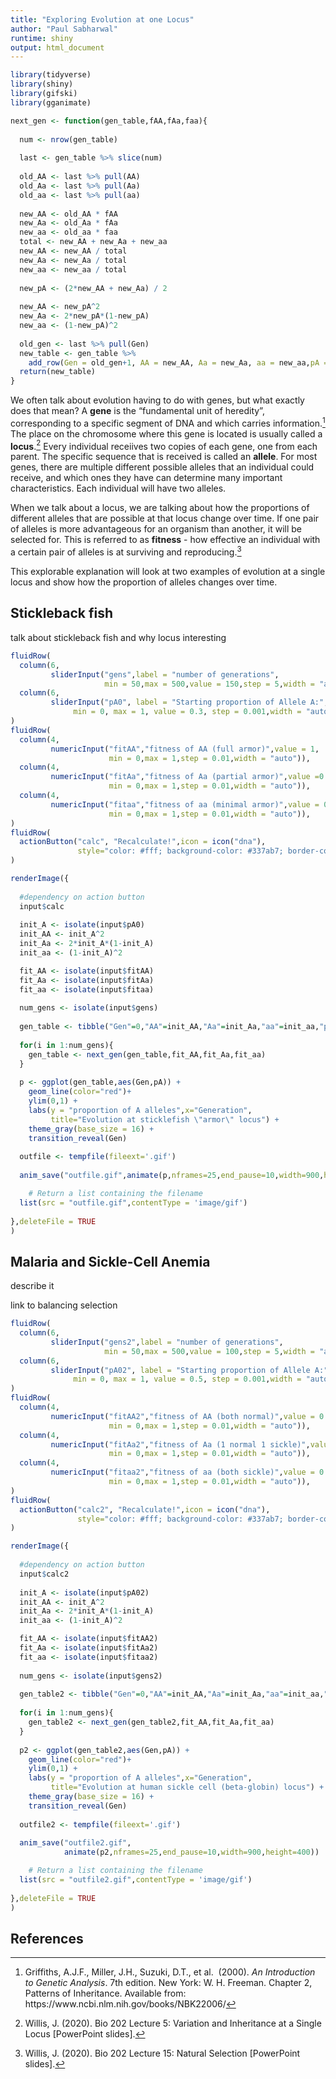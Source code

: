 ```yaml
---
title: "Exploring Evolution at one Locus"
author: "Paul Sabharwal"
runtime: shiny
output: html_document
---
```


```r
library(tidyverse)
library(shiny)
library(gifski)
library(gganimate)
```

```r
next_gen <- function(gen_table,fAA,fAa,faa){
  
  num <- nrow(gen_table)
  
  last <- gen_table %>% slice(num)
  
  old_AA <- last %>% pull(AA)
  old_Aa <- last %>% pull(Aa)
  old_aa <- last %>% pull(aa)
  
  new_AA <- old_AA * fAA
  new_Aa <- old_Aa * fAa
  new_aa <- old_aa * faa
  total <- new_AA + new_Aa + new_aa
  new_AA <- new_AA / total
  new_Aa <- new_Aa / total
  new_aa <- new_aa / total
  
  new_pA <- (2*new_AA + new_Aa) / 2
  
  new_AA <- new_pA^2
  new_Aa <- 2*new_pA*(1-new_pA)
  new_aa <- (1-new_pA)^2
  
  old_gen <- last %>% pull(Gen)
  new_table <- gen_table %>%
    add_row(Gen = old_gen+1, AA = new_AA, Aa = new_Aa, aa = new_aa,pA = new_pA)
  return(new_table)
}
```


We often talk about evolution having to do with genes, but what exactly does
that mean? A **gene** is the "fundamental unit of heredity", corresponding to a 
specific segment of DNA and which carries information.[^1] The place on the 
chromosome where this gene is located is usually called a **locus**.[^2] Every
individual receiives two copies of each gene, one from each parent. The specific
sequence that is received is called an **allele**. For most genes, there are multiple
different possible alleles that an individual could receive, and which ones they
have can determine many important characteristics. Each individual will
have two alleles. 
  
When we talk about a locus, we are talking about how the proportions of 
different alleles that are possible at that locus change over time. If one pair of
alleles is more advantageous for an organism than another, it will be selected
for. This is referred to as **fitness** - how effective an individual with a 
certain pair of alleles is at surviving and reproducing.[^3]  
  
This explorable explanation will look at two examples of evolution at a single
locus and show how the proportion of alleles changes over time.


## Stickleback fish

talk about stickleback fish and why locus interesting


```r
fluidRow(
  column(6,
         sliderInput("gens",label = "number of generations",
                     min = 50,max = 500,value = 150,step = 5,width = "auto")),
  column(6,
         sliderInput("pA0", label = "Starting proportion of Allele A:",
              min = 0, max = 1, value = 0.3, step = 0.001,width = "auto"))
)
fluidRow(
  column(4,
         numericInput("fitAA","fitness of AA (full armor)",value = 1,
                      min = 0,max = 1,step = 0.01,width = "auto")),
  column(4,
         numericInput("fitAa","fitness of Aa (partial armor)",value =0.98,
                      min = 0,max = 1,step = 0.01,width = "auto")),
  column(4,
         numericInput("fitaa","fitness of aa (minimal armor)",value = 0.95,
                      min = 0,max = 1,step = 0.01,width = "auto")),
)
fluidRow(
  actionButton("calc", "Recalculate!",icon = icon("dna"),
               style="color: #fff; background-color: #337ab7; border-color: #2e6da4")
)
```


```r
renderImage({
  
  #dependency on action button
  input$calc
  
  init_A <- isolate(input$pA0)
  init_AA <- init_A^2
  init_Aa <- 2*init_A*(1-init_A)
  init_aa <- (1-init_A)^2

  fit_AA <- isolate(input$fitAA)
  fit_Aa <- isolate(input$fitAa)
  fit_aa <- isolate(input$fitaa)
  
  num_gens <- isolate(input$gens)
  
  gen_table <- tibble("Gen"=0,"AA"=init_AA,"Aa"=init_Aa,"aa"=init_aa,"pA"=init_A)
  
  for(i in 1:num_gens){
    gen_table <- next_gen(gen_table,fit_AA,fit_Aa,fit_aa)
  }
  
  p <- ggplot(gen_table,aes(Gen,pA)) +
    geom_line(color="red")+
    ylim(0,1) + 
    labs(y = "proportion of A alleles",x="Generation",
         title="Evolution at sticklefish \"armor\" locus") +
    theme_gray(base_size = 16) +
    transition_reveal(Gen)
  
  outfile <- tempfile(fileext='.gif')
  
  anim_save("outfile.gif",animate(p,nframes=25,end_pause=10,width=900,height=400))

    # Return a list containing the filename
  list(src = "outfile.gif",contentType = 'image/gif')
  
},deleteFile = TRUE
)
```



## Malaria and Sickle-Cell Anemia

describe it  
  
link to balancing selection

```r
fluidRow(
  column(6,
         sliderInput("gens2",label = "number of generations",
                     min = 50,max = 500,value = 100,step = 5,width = "auto")),
  column(6,
         sliderInput("pA02", label = "Starting proportion of Allele A:",
              min = 0, max = 1, value = 0.5, step = 0.001,width = "auto"))
)
fluidRow(
  column(4,
         numericInput("fitAA2","fitness of AA (both normal)",value = 0.95,
                      min = 0,max = 1,step = 0.01,width = "auto")),
  column(4,
         numericInput("fitAa2","fitness of Aa (1 normal 1 sickle)",value = 1,
                      min = 0,max = 1,step = 0.01,width = "auto")),
  column(4,
         numericInput("fitaa2","fitness of aa (both sickle)",value = 0.75,
                      min = 0,max = 1,step = 0.01,width = "auto")),
)
fluidRow(
  actionButton("calc2", "Recalculate!",icon = icon("dna"),
               style="color: #fff; background-color: #337ab7; border-color: #2e6da4")
)
```


```r
renderImage({
  
  #dependency on action button
  input$calc2
  
  init_A <- isolate(input$pA02)
  init_AA <- init_A^2
  init_Aa <- 2*init_A*(1-init_A)
  init_aa <- (1-init_A)^2

  fit_AA <- isolate(input$fitAA2)
  fit_Aa <- isolate(input$fitAa2)
  fit_aa <- isolate(input$fitaa2)
  
  num_gens <- isolate(input$gens2)
  
  gen_table2 <- tibble("Gen"=0,"AA"=init_AA,"Aa"=init_Aa,"aa"=init_aa,"pA"=init_A)
  
  for(i in 1:num_gens){
    gen_table2 <- next_gen(gen_table2,fit_AA,fit_Aa,fit_aa)
  }
  
  p2 <- ggplot(gen_table2,aes(Gen,pA)) +
    geom_line(color="red")+
    ylim(0,1) + 
    labs(y = "proportion of A alleles",x="Generation",
         title="Evolution at human sickle cell (beta-globin) locus") +
    theme_gray(base_size = 16) +
    transition_reveal(Gen)
  
  outfile2 <- tempfile(fileext='.gif')
  
  anim_save("outfile2.gif",
            animate(p2,nframes=25,end_pause=10,width=900,height=400))

    # Return a list containing the filename
  list(src = "outfile2.gif",contentType = 'image/gif')
  
},deleteFile = TRUE
)
```


## References

[^1]:Griffiths, A.J.F., Miller, J.H., Suzuki, D.T., et al. 
(2000). *An Introduction to Genetic Analysis*. 7th edition.
New York: W. H. Freeman. Chapter 2, Patterns of Inheritance. 
Available from: https://www.ncbi.nlm.nih.gov/books/NBK22006/
[^2]:Willis, J. (2020). Bio 202 Lecture 5: Variation and Inheritance at a
Single Locus [PowerPoint slides]. 
[^3]:Willis, J. (2020). Bio 202 Lecture 15: Natural Selection [PowerPoint slides]. 
